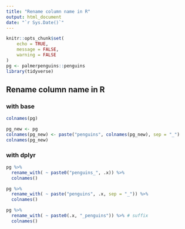```yaml
---
title: "Rename column name in R"
output: html_document
date: "`r Sys.Date()`"
---
```


```r
knitr::opts_chunk$set(
	echo = TRUE,
	message = FALSE,
	warning = FALSE
)
pg <- palmerpenguins::penguins
library(tidyverse)
```

## Rename column name in R

### with base

```r
colnames(pg)
```

```r
pg_new <- pg
colnames(pg_new) <- paste("penguins", colnames(pg_new), sep = "_")
colnames(pg_new)
```

### with dplyr

```r
pg %>% 
  rename_with( ~ paste0("penguins_", .x)) %>% 
  colnames()
```

```r
pg %>% 
  rename_with( ~ paste("penguins", .x, sep = "_")) %>% 
  colnames()
```

```r
pg %>% 
  rename_with( ~ paste0(.x, "_penguins")) %>% # suffix
  colnames()
```


